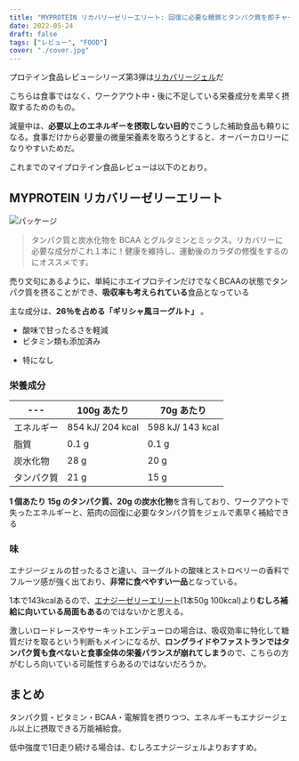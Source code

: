 ```yaml
---
title: "MYPROTEIN リカバリーゼリーエリート: 回復に必要な糖質とタンパク質を即チャージ"
date: 2022-05-24
draft: false
tags: ["レビュー", "FOOD"]
cover: "./cover.jpg"
---
```


プロテイン食品レビューシリーズ第3弾は[リカバリージェル](https://px.a8.net/svt/ejp?a8mat=3N3PXV+GF7GHE+45DI+BW0YB&a8ejpredirect=https%3A%2F%2Fwww.myprotein.jp%2Fsports-nutrition%2Frecovery-gel-elite%2F11214831.html)だ

こちらは食事ではなく、ワークアウト中・後に不足している栄養成分を素早く摂取するためのもの。

減量中は、**必要以上のエネルギーを摂取しない目的**でこうした補助食品も頼りになる。食事だけから必要量の微量栄養素を取ろうとすると、オーバーカロリーになりやすいためだ。

これまでのマイプロテイン食品レビューは以下のとおり。

<LinkBox url="https://blog.gensobunya.net/post/2022/05/myprotein_protein_spread/" />

<LinkBox url="https://blog.gensobunya.net/post/2022/05/protein_granola/" />

<LinkBox url="https://blog.gensobunya.net/post/2022/02/mp_lean_cookie/" />

## MYPROTEIN リカバリーゼリーエリート

![パッケージ](.//cover.jpg)

> タンパク質と炭水化物を BCAA とグルタミンとミックス。リカバリーに必要な成分がこれ１本に！健康を維持し、運動後のカラダの修復をするのにオススメです。

売り文句にあるように、単純にホエイプロテインだけでなくBCAAの状態でタンパク質を摂ることができ、**吸収率も考えられている**食品となっている

主な成分は、**26％を占める「ギリシャ風ヨーグルト」** 。

<PositiveBox>

- 酸味で甘ったるさを軽減
- ビタミン類も添加済み

</PositiveBox>

<NegativeBox>

- 特になし

</NegativeBox>

### 栄養成分

| ---        | 100g あたり      | 70g あたり       |
| ---------- | ---------------- | ---------------- |
| エネルギー | 854 kJ/ 204 kcal | 598 kJ/ 143 kcal |
| 脂質       | 0.1 g            | 0.1 g            |
| 炭水化物   | 28 g             | 20 g             |
| タンパク質 | 21 g             | 15 g             |

**1 個あたり 15g のタンパク質、20g の炭水化物**を含有しており、ワークアウトで失ったエネルギーと、筋肉の回復に必要なタンパク質をジェルで素早く補給できる

### 味

エナジージェルの甘ったるさと違い、ヨーグルトの酸味とストロベリーの香料でフルーツ感が強く出ており、**非常に食べやすい一品**となっている。

1本で143kcalあるので、[エナジーゼリーエリート](https://px.a8.net/svt/ejp?a8mat=3N3PXV+GF7GHE+45DI+BW0YB&a8ejpredirect=https%3A%2F%2Fwww.myprotein.jp%2Fsports-nutrition%2Fenergy-gel-elite-12-pack%2F11271257.html)(1本50g 100kcal)より**むしろ補給に向いている局面もある**のではないかと思える。

激しいロードレースやサーキットエンデューロの場合は、吸収効率に特化して糖質だけを取るという判断もメインになるが、**ロングライドやファストランではタンパク質も食べないと食事全体の栄養バランスが崩れてしまう**ので、こちらの方がむしろ向いている可能性すらあるのではないだろうか。

## まとめ

タンパク質・ビタミン・BCAA・電解質を摂りつつ、エネルギーもエナジージェル以上に摂取できる万能補給食。

低中強度で1日走り続ける場合は、むしろエナジージェルよりおすすめ。

<LinkBox
  url="https://www.myprotein.jp/sports-nutrition/recovery-gel-elite/11214831.html"
  linkUrl="https://px.a8.net/svt/ejp?a8mat=3N3PXV+GF7GHE+45DI+BW0YB&a8ejpredirect=https%3A%2F%2Fwww.myprotein.jp%2Fsports-nutrition%2Frecovery-gel-elite%2F11214831.html"
/>

